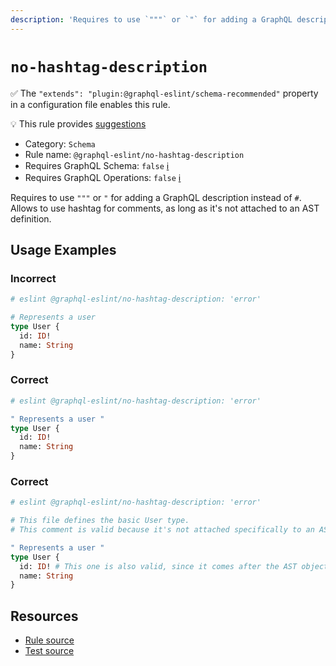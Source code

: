 ```yaml
---
description: 'Requires to use `"""` or `"` for adding a GraphQL description instead of `#`.'
---
```


# `no-hashtag-description`

✅ The `"extends": "plugin:@graphql-eslint/schema-recommended"` property in a configuration file
enables this rule.

💡 This rule provides
[suggestions](https://eslint.org/docs/developer-guide/working-with-rules#providing-suggestions)

- Category: `Schema`
- Rule name: `@graphql-eslint/no-hashtag-description`
- Requires GraphQL Schema: `false`
  [ℹ️](/docs/getting-started#extended-linting-rules-with-graphql-schema)
- Requires GraphQL Operations: `false`
  [ℹ️](/docs/getting-started#extended-linting-rules-with-siblings-operations)

Requires to use `"""` or `"` for adding a GraphQL description instead of `#`. Allows to use hashtag
for comments, as long as it's not attached to an AST definition.

## Usage Examples

### Incorrect

```graphql
# eslint @graphql-eslint/no-hashtag-description: 'error'

# Represents a user
type User {
  id: ID!
  name: String
}
```

### Correct

```graphql
# eslint @graphql-eslint/no-hashtag-description: 'error'

" Represents a user "
type User {
  id: ID!
  name: String
}
```

### Correct

```graphql
# eslint @graphql-eslint/no-hashtag-description: 'error'

# This file defines the basic User type.
# This comment is valid because it's not attached specifically to an AST object.

" Represents a user "
type User {
  id: ID! # This one is also valid, since it comes after the AST object
  name: String
}
```

## Resources

- [Rule source](https://github.com/B2o5T/graphql-eslint/tree/master/packages/plugin/src/rules/no-hashtag-description.ts)
- [Test source](https://github.com/B2o5T/graphql-eslint/tree/master/packages/plugin/__tests__/no-hashtag-description.spec.ts)
